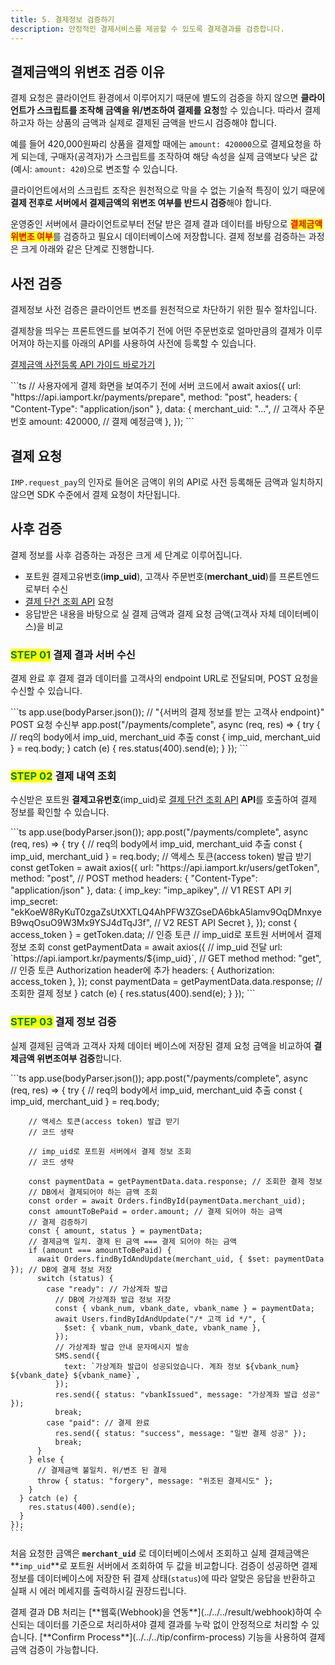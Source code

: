 ```yaml
---
title: 5. 결제정보 검증하기
description: 안정적인 결제서비스를 제공할 수 있도록 결제결과를 검증합니다.
---
```



## 결제금액의 위변조 검증 이유

결제 요청은 클라이언트 환경에서 이루어지기 때문에 별도의 검증을 하지 않으면 **클라이언트가
스크립트를 조작해 금액을 위/변조하여 결제를 요청**할 수 있습니다. 따라서 결제하고자 하는 상품의
금액과 실제로 결제된 금액을 반드시 검증해야 합니다.

예를 들어 420,000원짜리 상품을 결제할 때에는 `amount: 420000`으로 결제요청을 하게 되는데,
구매자(공격자)가 스크립트를 조작하여 해당 속성을 실제 금액보다 낮은 값(예시: `amount: 420`)으로
변조할 수 있습니다.

클라이언트에서의 스크립트 조작은 원천적으로 막을 수 없는 기술적 특징이 있기 때문에 **결제 전후로
서버에서 결제금액의 위변조 여부를 반드시 검증**해야 합니다.

운영중인 서버에서 클라이언트로부터 전달 받은 결제 결과 데이터를 바탕으로
<mark style="color:red;">**결제금액 위변조 여부**</mark>를 검증하고 필요시 데이터베이스에 저장합니다.
결제 정보를 검증하는 과정은 크게 아래와 같은 단계로 진행합니다.

## 사전 검증

결제정보 사전 검증은 클라이언트 변조를 원천적으로 차단하기 위한 필수 절차입니다.

결제창을 띄우는 프론트엔드를 보여주기 전에 어떤 주문번호로 얼마만큼의 결제가 이루어져야 하는지를
아래의 API를 사용하여 사전에 등록할 수 있습니다.

[결제금액 사전등록 API 가이드 바로가기](https://developers.portone.io/api/rest-v1/payment.validation?v=v1#post%20%2Fpayments%2Fprepare)

<Tabs>
  <Tab title="Node.js">
    ```ts
    // 사용자에게 결제 화면을 보여주기 전에 서버 코드에서
    await axios({
      url: "https://api.iamport.kr/payments/prepare",
      method: "post",
      headers: { "Content-Type": "application/json" },
      data: {
        merchant_uid: "...", // 고객사 주문번호
        amount: 420000, // 결제 예정금액
      },
    });
    ```
  </Tab>
</Tabs>

## 결제 요청

`IMP.request_pay`의 인자로 들어온 금액이 위의 API로 사전 등록해둔 금액과 일치하지 않으면 SDK 수준에서 결제 요청이 차단됩니다.

## 사후 검증

결제 정보를 사후 검증하는 과정은 크게 세 단계로 이루어집니다.

- 포트원 결제고유번호(**imp\_uid**), 고객사 주문번호(**merchant\_uid**)를 프론트엔드로부터 수신
- [결제 단건 조회 API](https://developers.portone.io/api/rest-v1/payment#get%20%2Fpayments%2F%7Bimp_uid%7D) 요청
- 응답받은 내용을 바탕으로 실 결제 금액과 결제 요청 금액(고객사 자체 데이터베이스)을 비교

### <mark style="color:green;">**STEP 01**</mark> 결제 결과 서버 수신

결제 완료 후 결제 결과 데이터를 고객사의 endpoint URL로 전달되며, POST 요청을 수신할 수 있습니다.

<Tabs>
  <Tab title="Node.js 예제코드">
  ```ts
    app.use(bodyParser.json());
    // "{서버의 결제 정보를 받는 고객사 endpoint}" POST 요청 수신부
    app.post("/payments/complete", async (req, res) => {
    try {
    // req의 body에서 imp_uid, merchant_uid 추출
    const { imp_uid, merchant_uid } = req.body;
    } catch (e) {
    res.status(400).send(e);
    }
});
```
  </Tab>
</Tabs>

### <mark style="color:green;">**STEP 02**</mark> 결제 내역 조회

수신받은 포트원 **결제고유번호**(imp\_uid)로 [결제 단건 조회 API](https://developers.portone.io/api/rest-v1/payment#get%20%2Fpayments%2F%7Bimp_uid%7D)
**API**를 호출하여 결제 정보를 확인할 수 있습니다.

<Tabs>
  <Tab title="Node.js 예제코드">
    ```ts
    app.use(bodyParser.json());
    app.post("/payments/complete", async (req, res) => {
      try {
        // req의 body에서 imp_uid, merchant_uid 추출
        const { imp_uid, merchant_uid } = req.body;
        // 액세스 토큰(access token) 발급 받기
        const getToken = await axios({
          url: "https://api.iamport.kr/users/getToken",
          method: "post", // POST method
          headers: { "Content-Type": "application/json" },
          data: {
            imp_key: "imp_apikey", // V1 REST API 키
            imp_secret:
              "ekKoeW8RyKuT0zgaZsUtXXTLQ4AhPFW3ZGseDA6bkA5lamv9OqDMnxyeB9wqOsuO9W3Mx9YSJ4dTqJ3f", // V2 REST API Secret
          },
        });
        const { access_token } = getToken.data; // 인증 토큰
        // imp_uid로 포트원 서버에서 결제 정보 조회
        const getPaymentData = await axios({
          // imp_uid 전달
          url: `https://api.iamport.kr/payments/${imp_uid}`,
          // GET method
          method: "get",
          // 인증 토큰 Authorization header에 추가
          headers: { Authorization: access_token },
        });
        const paymentData = getPaymentData.data.response; // 조회한 결제 정보
      } catch (e) {
        res.status(400).send(e);
      }
    });
    ```
  </Tab>
</Tabs>

### <mark style="color:green;">**STEP 03**</mark> 결제 정보 검증

실제 결제된 금액과 고객사 자체 데이터 베이스에 저장된 결제 요청 금액을 비교하여 **결제금액 위변조여부 검증**합니다.

<Tabs>
  <Tab title="Node.js 예제코드">
    ```ts
    app.use(bodyParser.json());
    app.post("/payments/complete", async (req, res) => {
      try {
        // req의 body에서 imp_uid, merchant_uid 추출
        const { imp_uid, merchant_uid } = req.body;

        // 액세스 토큰(access token) 발급 받기
        // 코드 생략

        // imp_uid로 포트원 서버에서 결제 정보 조회
        // 코드 생략

        const paymentData = getPaymentData.data.response; // 조회한 결제 정보
        // DB에서 결제되어야 하는 금액 조회
        const order = await Orders.findById(paymentData.merchant_uid);
        const amountToBePaid = order.amount; // 결제 되어야 하는 금액
        // 결제 검증하기
        const { amount, status } = paymentData;
        // 결제금액 일치. 결제 된 금액 === 결제 되어야 하는 금액
        if (amount === amountToBePaid) {
          await Orders.findByIdAndUpdate(merchant_uid, { $set: paymentData }); // DB에 결제 정보 저장
          switch (status) {
            case "ready": // 가상계좌 발급
              // DB에 가상계좌 발급 정보 저장
              const { vbank_num, vbank_date, vbank_name } = paymentData;
              await Users.findByIdAndUpdate("/* 고객 id */", {
                $set: { vbank_num, vbank_date, vbank_name },
              });
              // 가상계좌 발급 안내 문자메시지 발송
              SMS.send({
                text: `가상계좌 발급이 성공되었습니다. 계좌 정보 ${vbank_num} ${vbank_date} ${vbank_name}`,
              });
              res.send({ status: "vbankIssued", message: "가상계좌 발급 성공" });
              break;
            case "paid": // 결제 완료
              res.send({ status: "success", message: "일반 결제 성공" });
              break;
          }
        } else {
          // 결제금액 불일치. 위/변조 된 결제
          throw { status: "forgery", message: "위조된 결제시도" };
        }
      } catch (e) {
        res.status(400).send(e);
      }
    });
    ```
  </Tab>
</Tabs>

처음 요청한 금액은 **`merchant_uid`** 로 데이터베이스에서 조회하고 실제 결제금액은 **`imp_uid`**로
포트원 서버에서 조회하여 두 값을 비교합니다. 검증이 성공하면 결제 정보를 데이터베이스에 저장한 뒤
결제 상태(`status`)에 따라 알맞은 응답을 반환하고 실패 시 에러 메세지를 출력하시길 권장드립니다.

<Hint style="danger">
  결제 결과 DB 처리는 [**웹훅(Webhook)을 연동**](../../../result/webhook)하여 수신되는 데이터를
  기준으로 처리하셔야 결제 결과를 누락 없이 안정적으로 처리할 수 있습니다.
</Hint>

<Hint style="info">
  [**Confirm Process**](../../../tip/confirm-process) 기능을 사용하여 결제금액 검증이 가능합니다.
</Hint>
